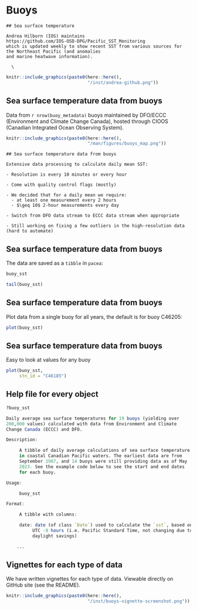 # Buoys

```asis
## Sea surface temperature

Andrea Hilborn (IOS) maintains
https://github.com/IOS-OSD-DPG/Pacific_SST_Monitoring
which is updated weekly to show recent SST from various sources for the Northeast Pacific (and anomalies
and marine heatwave information).

  \
```
```r
knitr::include_graphics(paste0(here::here(),
                               "/inst/andrea-github.png"))
```


## Sea surface temperature data from buoys

Data from `r nrow(buoy_metadata)` buoys maintained by DFO/ECCC (Environment and
Climate Change Canada), hosted through CIOOS (Canadian Integrated Ocean
Observing System).

```r
knitr::include_graphics(paste0(here::here(),
                               "/man/figures/buoys_map.png"))
```

```asis
## Sea surface temperature data from buoys

Extensive data processing to calculate daily mean SST:

- Resolution is every 10 minutes or every hour

- Come with quality control flags (mostly)

- We decided that for a daily mean we require:
  - at least one measurement every 2 hours
  - $\geq 10$ 2-hour measurements every day

- Switch from DFO data stream to ECCC data stream when appropriate

- Still working on fixing a few outliers in the high-resolution data (hard to automate)
```

## Sea surface temperature data from buoys

The data are saved as a `tibble` in `pacea`:
```r
buoy_sst
```
\pause
```r
tail(buoy_sst)
```

## Sea surface temperature data from buoys

Plot data from a single buoy for all years, the default is for buoy C46205:
```r
plot(buoy_sst)
```

## Sea surface temperature data from buoys

Easy to look at values for any buoy
```r
plot(buoy_sst,
     stn_id = "C46185")
```

## Help file for every object
```r
?buoy_sst

Daily average sea surface temperatures for 19 buoys (yielding over
200,000 values) calculated with data from Environment and Climate
Change Canada (ECCC) and DFO.

Description:

     A tibble of daily average calculations of sea surface temperature
     in coastal Canadian Pacific waters. The earliest data are from
     September 1987, and 14 buoys were still providing data as of May
     2023. See the example code below to see the start and end dates
     for each buoy.

Usage:

     buoy_sst

Format:

     A tibble with columns:

     date: date (of class `Date`) used to calculate the `sst`, based on
          UTC -8 hours (i.e. Pacific Standard Time, not changing due to
          daylight savings)

    ...
```

## Vignettes for each type of data

We have written vignettes for each type of data. Viewable directly on GitHub
site (see the README).

```r
knitr::include_graphics(paste0(here::here(),
                               "/inst/buoys-vignette-screenshot.png"))
```
